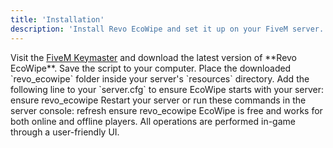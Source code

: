 ```yaml
---
title: 'Installation'
description: 'Install Revo EcoWipe and set it up on your FiveM server.'
---
```


<Steps>
  <Step title="Download EcoWipe">
    Visit the <a href="https://keymaster.fivem.net/" target="_blank">FiveM Keymaster</a> and download the latest version of **Revo EcoWipe**. Save the script to your computer.
  </Step>
  <Step title="Add to Resources">
    Place the downloaded `revo_ecowipe` folder inside your server's `resources` directory.
  </Step>
  <Step title="Configure server.cfg">
    Add the following line to your `server.cfg` to ensure EcoWipe starts with your server:
    <CodeGroup>
      ensure revo_ecowipe
    </CodeGroup>
  </Step>
  <Step title="Start the Resource">
    Restart your server or run these commands in the server console:
    <CodeGroup>
      refresh
      ensure revo_ecowipe
    </CodeGroup>
  </Step>
</Steps>

<Tip>
  EcoWipe is free and works for both online and offline players. All operations are performed in-game through a user-friendly UI.
</Tip>